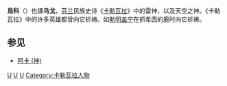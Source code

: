 '''烏科'''（{{lang-fi|Ukko}}）也譯'''乌戈'''，[[芬兰|芬兰]]民族史诗《[[卡勒瓦拉|卡勒瓦拉]]》中的雷神，以及天空之神。《卡勒瓦拉》中的许多英雄都曾向它祈祷。如[[勒明盖宁|勒明盖宁]]在抓希西的鹿时向它祈祷。

== 参见 ==
* [[阿卡_(神)|阿卡 (神)]]

{{神话小作品}}

{{Authority control}}

{{卡勒瓦拉}}

[[Category:芬兰神话|U]]
[[Category:雷神|U]]
[[Category:天空神|U]]
[[Category:卡勒瓦拉人物|Category:卡勒瓦拉人物]]